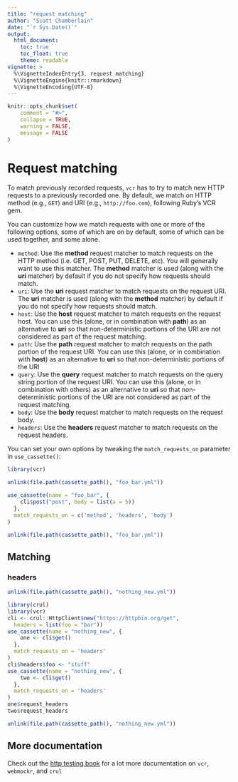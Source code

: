 ```yaml
---
title: "request matching"
author: "Scott Chamberlain"
date: "`r Sys.Date()`"
output:
  html_document:
    toc: true
    toc_float: true
    theme: readable
vignette: >
  %\VignetteIndexEntry{3. request matching}
  %\VignetteEngine{knitr::rmarkdown}
  %\VignetteEncoding{UTF-8}
---
```


```r
knitr::opts_chunk$set(
    comment = "#>",
    collapse = TRUE,
    warning = FALSE,
    message = FALSE
)
```

Request matching
================

To match previously recorded requests, `vcr` has to try to match new 
HTTP requests to a previously recorded one. By default, we match on 
HTTP method (e.g., `GET`) and URI (e.g., `http://foo.com`), following 
Ruby's VCR gem.

You can customize how we match requests with one or more of the 
following options, some of which are on by default, some of
which can be used together, and some alone.

* `method`: Use the **method** request matcher to match requests on the HTTP method
(i.e. GET, POST, PUT, DELETE, etc). You will generally want to use
this matcher. The **method** matcher is used (along with the **uri** matcher)
by default if you do not specify how requests should match.
* `uri`: Use the **uri** request matcher to match requests on the request URI. The
**uri** matcher is used (along with the **method** matcher) by default
if you do not specify how requests should match.
* `host`: Use the **host** request matcher to match requests on the request host.
You can use this (alone, or in combination with **path**) as an
alternative to **uri** so that non-deterministic portions of the URI
are not considered as part of the request matching.
* `path`: Use the **path** request matcher to match requests on the path portion
of the request URI. You can use this (alone, or in combination with **host**)
as an alternative to **uri** so that non-deterministic portions of the URI
* `query`: Use the **query** request matcher to match requests on the query string
portion of the request URI. You can use this (alone, or in combination with
others) as an alternative to **uri** so that non-deterministic portions of
the URI are not considered as part of the request matching.
* `body`: Use the **body** request matcher to match requests on the request body.
* `headers`: Use the **headers** request matcher to match requests on the request headers.

You can set your own options by tweaking the `match_requests_on` parameter in 
`use_cassette()`:

```r
library(vcr)
```


```r
unlink(file.path(cassette_path(), "foo_bar.yml"))
```

```r
use_cassette(name = "foo_bar", {
    cli$post("post", body = list(a = 5))
  }, 
  match_requests_on = c('method', 'headers', 'body')
)
```

```r
unlink(file.path(cassette_path(), "foo_bar.yml"))
```

## Matching

### headers

```r
unlink(file.path(cassette_path(), "nothing_new.yml"))
```

```r
library(crul)
library(vcr)
cli <- crul::HttpClient$new("https://httpbin.org/get", 
  headers = list(foo = "bar"))
use_cassette(name = "nothing_new", {
    one <- cli$get()
  }, 
  match_requests_on = 'headers'
)
cli$headers$foo <- "stuff"
use_cassette(name = "nothing_new", {
    two <- cli$get()
  }, 
  match_requests_on = 'headers'
)
one$request_headers
two$request_headers
```

```r
unlink(file.path(cassette_path(), "nothing_new.yml"))
```


## More documentation

Check out the [http testing book](https://books.ropensci.org/http-testing/) for a lot more documentation on `vcr`, `webmockr`, and `crul`

